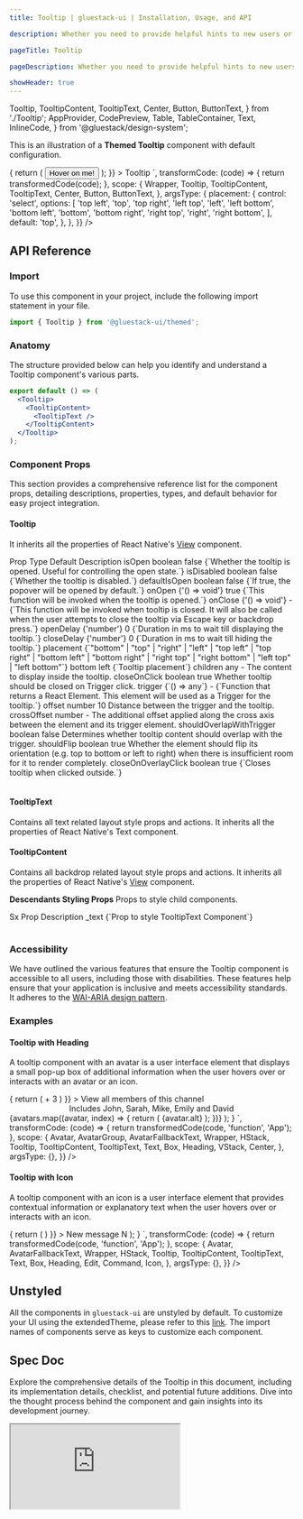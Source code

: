 ```yaml
---
title: Tooltip | gluestack-ui | Installation, Usage, and API

description: Whether you need to provide helpful hints to new users or display extra details for power users, the Tooltip component is a simple and effective way.

pageTitle: Tooltip

pageDescription: Whether you need to provide helpful hints to new users or display extra details for power users, the Tooltip component is a simple and effective way.

showHeader: true
---
```



<Meta title="ui/components/Overlay/Tooltip" />

  Tooltip,
  TooltipContent,
  TooltipText,
  Center,
  Button,
  ButtonText,
} from './Tooltip';
  AppProvider,
  CodePreview,
  Table,
  TableContainer,
  Text,
  InlineCode,
} from '@gluestack/design-system';


This is an illustration of a **Themed Tooltip** component with default configuration.

<AppProvider>
  <CodePreview
    showComponentRenderer={true}
    showArgsController={true}
    metaData={{
      code: `
        <Tooltip
          {...props}
          trigger={(triggerProps) => {
            return (
              <Button h='$24' {...triggerProps}>
                <ButtonText>Hover on me!</ButtonText>
              </Button>
            );
          }}
        >
          <TooltipContent>
           <TooltipText>Tooltip</TooltipText>
          </TooltipContent>
        </Tooltip>
      `,
      transformCode: (code) => {
        return transformedCode(code);
      },
      scope: {
        Wrapper,
        Tooltip,
        TooltipContent,
        TooltipText,
        Center,
        Button,
        ButtonText,
      },
      argsType: {
        placement: {
          control: 'select',
          options: [
            'top left',
            'top',
            'top right',
            'left top',
            'left',
            'left bottom',
            'bottom left',
            'bottom',
            'bottom right',
            'right top',
            'right',
            'right bottom',
          ],
          default: 'top',
        },
      },
    }}
  />
</AppProvider>

<br />

## API Reference

### Import

To use this component in your project, include the following import statement in your file.

```jsx
import { Tooltip } from '@gluestack-ui/themed';
```

### Anatomy

The structure provided below can help you identify and understand a Tooltip component's various parts.

```jsx
export default () => (
  <Tooltip>
    <TooltipContent>
      <TooltipText />
    </TooltipContent>
  </Tooltip>
);
```

### Component Props

This section provides a comprehensive reference list for the component props, detailing descriptions, properties, types, and default behavior for easy project integration.

#### Tooltip

It inherits all the properties of React Native's [View](https://reactnative.dev/docs/view) component.

<AppProvider>
  <TableContainer>
    <Table>
      <Table.THead>
        <Table.TR>
          <Table.TH>
            <Table.TText>Prop</Table.TText>
          </Table.TH>
          <Table.TH>
            <Table.TText>Type</Table.TText>
          </Table.TH>
          <Table.TH>
            <Table.TText>Default</Table.TText>
          </Table.TH>
          <Table.TH>
            <Table.TText>Description</Table.TText>
          </Table.TH>
        </Table.TR>
      </Table.THead>
      <Table.TBody>
        <Table.TR>
          <Table.TD>
            <Table.TText>
              <InlineCode>isOpen</InlineCode>
            </Table.TText>
          </Table.TD>
          <Table.TD>
            <Table.TText>boolean</Table.TText>
          </Table.TD>
          <Table.TD>
            <Table.TText>false</Table.TText>
          </Table.TD>
          <Table.TD>
            <Table.TText>{`Whether the tooltip is opened. Useful for controlling the open state.`}</Table.TText>
          </Table.TD>
        </Table.TR>
        <Table.TR>
          <Table.TD>
            <Table.TText>
              <InlineCode>isDisabled</InlineCode>
            </Table.TText>
          </Table.TD>
          <Table.TD>
            <Table.TText>boolean</Table.TText>
          </Table.TD>
          <Table.TD>
            <Table.TText>false</Table.TText>
          </Table.TD>
          <Table.TD>
            <Table.TText>{`Whether the tooltip is disabled.`}</Table.TText>
          </Table.TD>
        </Table.TR>
        <Table.TR>
          <Table.TD>
            <Table.TText>
              <InlineCode>defaultIsOpen</InlineCode>
            </Table.TText>
          </Table.TD>
          <Table.TD>
            <Table.TText>boolean</Table.TText>
          </Table.TD>
          <Table.TD>
            <Table.TText>false</Table.TText>
          </Table.TD>
          <Table.TD>
            <Table.TText>{`If true, the popover will be opened by default.`}</Table.TText>
          </Table.TD>
        </Table.TR>
        <Table.TR>
          <Table.TD>
            <Table.TText>
              <InlineCode>onOpen</InlineCode>
            </Table.TText>
          </Table.TD>
          <Table.TD>
            <Table.TText>{'() => void'}</Table.TText>
          </Table.TD>
          <Table.TD>
            <Table.TText>true</Table.TText>
          </Table.TD>
          <Table.TD>
            <Table.TText>{`This function will be invoked when the tooltip is opened.`}</Table.TText>
          </Table.TD>
        </Table.TR>
        <Table.TR>
          <Table.TD>
            <Table.TText>
              <InlineCode>onClose</InlineCode>
            </Table.TText>
          </Table.TD>
          <Table.TD>
            <Table.TText>{'() => void'}</Table.TText>
          </Table.TD>
          <Table.TD>
            <Table.TText>-</Table.TText>
          </Table.TD>
          <Table.TD>
            <Table.TText>{`This function will be invoked when tooltip is closed. It will also be called when the user attempts to close the tooltip via Escape key or backdrop press.`}</Table.TText>
          </Table.TD>
        </Table.TR>
        <Table.TR>
          <Table.TD>
            <Table.TText>
              <InlineCode>openDelay</InlineCode>
            </Table.TText>
          </Table.TD>
          <Table.TD>
            <Table.TText>{'number'}</Table.TText>
          </Table.TD>
          <Table.TD>
            <Table.TText>0</Table.TText>
          </Table.TD>
          <Table.TD>
            <Table.TText>{`Duration in ms to wait till displaying the tooltip.`}</Table.TText>
          </Table.TD>
        </Table.TR>
        <Table.TR>
          <Table.TD>
            <Table.TText>
              <InlineCode>closeDelay</InlineCode>
            </Table.TText>
          </Table.TD>
          <Table.TD>
            <Table.TText>{'number'}</Table.TText>
          </Table.TD>
          <Table.TD>
            <Table.TText>0</Table.TText>
          </Table.TD>
          <Table.TD>
            <Table.TText>{`Duration in ms to wait till hiding the tooltip.`}</Table.TText>
          </Table.TD>
        </Table.TR>
        <Table.TR>
          <Table.TD>
            <Table.TText>
              <InlineCode>placement</InlineCode>
            </Table.TText>
          </Table.TD>
          <Table.TD>
            <Table.TText>{`"bottom" | "top" | "right" | "left" | "top left" | "top right" | "bottom left" | "bottom right" | "right top" | "right bottom" | "left top" | "left bottom"`}</Table.TText>
          </Table.TD>
          <Table.TD>
            <Table.TText>bottom left</Table.TText>
          </Table.TD>
          <Table.TD>
            <Table.TText>{`Tooltip placement`}</Table.TText>
          </Table.TD>
        </Table.TR>
        <Table.TR>
          <Table.TD>
            <Table.TText>
              <InlineCode>children</InlineCode>
            </Table.TText>
          </Table.TD>
          <Table.TD>
            <Table.TText>any</Table.TText>
          </Table.TD>
          <Table.TD>
            <Table.TText>-</Table.TText>
          </Table.TD>
          <Table.TD>
            <Table.TText>
              The content to display inside the tooltip.
            </Table.TText>
          </Table.TD>
        </Table.TR>
        <Table.TR>
          <Table.TD>
            <Table.TText>
              <InlineCode>closeOnClick</InlineCode>
            </Table.TText>
          </Table.TD>
          <Table.TD>
            <Table.TText>boolean</Table.TText>
          </Table.TD>
          <Table.TD>
            <Table.TText>true</Table.TText>
          </Table.TD>
          <Table.TD>
            <Table.TText>
              Whether tooltip should be closed on Trigger click.
            </Table.TText>
          </Table.TD>
        </Table.TR>
        <Table.TR>
          <Table.TD>
            <Table.TText>
              <InlineCode>trigger</InlineCode>
            </Table.TText>
          </Table.TD>
          <Table.TD>
            <Table.TText>{`() => any`}</Table.TText>
          </Table.TD>
          <Table.TD>
            <Table.TText>-</Table.TText>
          </Table.TD>
          <Table.TD>
            <Table.TText>{`Function that returns a React Element. This element will be used as a Trigger for the tooltip.`}</Table.TText>
          </Table.TD>
        </Table.TR>
        <Table.TR>
          <Table.TD>
            <Table.TText>
              <InlineCode>offset</InlineCode>
            </Table.TText>
          </Table.TD>
          <Table.TD>
            <Table.TText>number</Table.TText>
          </Table.TD>
          <Table.TD>
            <Table.TText>10</Table.TText>
          </Table.TD>
          <Table.TD>
            <Table.TText>
              Distance between the trigger and the tooltip.
            </Table.TText>
          </Table.TD>
        </Table.TR>
        <Table.TR>
          <Table.TD>
            <Table.TText>
              <InlineCode>crossOffset</InlineCode>
            </Table.TText>
          </Table.TD>
          <Table.TD>
            <Table.TText>number</Table.TText>
          </Table.TD>
          <Table.TD>
            <Table.TText>-</Table.TText>
          </Table.TD>
          <Table.TD>
            <Table.TText>
              The additional offset applied along the cross axis between the
              element and its trigger element.
            </Table.TText>
          </Table.TD>
        </Table.TR>
        <Table.TR>
          <Table.TD>
            <Table.TText>
              <InlineCode>shouldOverlapWithTrigger</InlineCode>
            </Table.TText>
          </Table.TD>
          <Table.TD>
            <Table.TText>boolean</Table.TText>
          </Table.TD>
          <Table.TD>
            <Table.TText>false</Table.TText>
          </Table.TD>
          <Table.TD>
            <Table.TText>
              Determines whether tooltip content should overlap with the
              trigger.
            </Table.TText>
          </Table.TD>
        </Table.TR>
        <Table.TR>
          <Table.TD>
            <Table.TText>
              <InlineCode>shouldFlip</InlineCode>
            </Table.TText>
          </Table.TD>
          <Table.TD>
            <Table.TText>boolean</Table.TText>
          </Table.TD>
          <Table.TD>
            <Table.TText>true</Table.TText>
          </Table.TD>
          <Table.TD>
            <Table.TText>
              Whether the element should flip its orientation (e.g. top to
              bottom or left to right) when there is insufficient room for it to
              render completely.
            </Table.TText>
          </Table.TD>
        </Table.TR>
        <Table.TR>
          <Table.TD>
            <Table.TText>
              <InlineCode>closeOnOverlayClick</InlineCode>
            </Table.TText>
          </Table.TD>
          <Table.TD>
            <Table.TText>boolean</Table.TText>
          </Table.TD>
          <Table.TD>
            <Table.TText>true</Table.TText>
          </Table.TD>
          <Table.TD>
            <Table.TText>{`Closes tooltip when clicked outside.`}</Table.TText>
          </Table.TD>
        </Table.TR>
      </Table.TBody>
    </Table>
  </TableContainer>
</AppProvider>

#### TooltipText

Contains all text related layout style props and actions. It inherits all the properties of React Native's Text component.

#### TooltipContent

Contains all backdrop related layout style props and actions. It inherits all the properties of React Native's [View](https://reactnative.dev/docs/view) component.

**Descendants Styling Props**
Props to style child components.

<AppProvider>
  <TableContainer>
    <Table>
      <Table.THead>
        <Table.TR>
          <Table.TH>
            <Table.TText>Sx Prop</Table.TText>
          </Table.TH>
          <Table.TH>
            <Table.TText>Description</Table.TText>
          </Table.TH>
        </Table.TR>
      </Table.THead>
      <Table.TBody>
        <Table.TR>
          <Table.TD>
            <Table.TText>
              <InlineCode>_text</InlineCode>
            </Table.TText>
          </Table.TD>
          <Table.TD>
            <Table.TText>{`Prop to style TooltipText Component`}</Table.TText>
          </Table.TD>
        </Table.TR>
      </Table.TBody>
    </Table>

  </TableContainer>
</AppProvider>

### Accessibility

We have outlined the various features that ensure the Tooltip component is accessible to all users, including those with disabilities. These features help ensure that your application is inclusive and meets accessibility standards. It adheres to the [ WAI-ARIA design pattern](https://www.w3.org/WAI/ARIA/apg/patterns/tooltip/).

### Examples

#### Tooltip with Heading

A tooltip component with an avatar is a user interface element that displays a small pop-up box of additional information when the user hovers over or interacts with an avatar or an icon.

<AppProvider>
  <CodePreview
    showComponentRenderer={true}
    showArgsController={false}
    metaData={{
      code: `
       function App(){
        const avatars = [
          { src: 'https://example.com.jpg', alt: 'Sandeep Srivastva' , color:'$emerald600' },
          { src: 'https://example.com.jpg', alt: 'Arjun Kapoor', color:'$cyan600' },
          { src: 'https://example.com.jpg', alt: 'Ritik Sharma ', color:'$indigo600' },
        ];
          return (
            <Box h="$96" justifyContent="center">
              <AvatarGroup flexDirection='row'>
                <Tooltip
                  placement={"top"}
                  trigger={(triggerProps) => {
                    return (
                      <Avatar
                        size="lg"
                        color="$white"
                        borderColor="$white"
                        borderWidth="$2"
                        $dark-borderColor="$black"
                        {...triggerProps}
                      >
                        <AvatarFallbackText>+ 3</AvatarFallbackText>
                      </Avatar>
                    )
                  }}
                >
                  <TooltipContent
                    p="$5"
                    maxWidth='$72'
                    bg="white"
                    $dark-bg="$backgroundDark900"
                  >
                    <VStack boderRadius="$2" space='md'>
                      <Heading size="sm" lineHeight='$md'>View all members of this channel</Heading>
                      <Center>
                        <Text fontSize="$sm" lineHeight='$md'>Includes John, Sarah, Mike, Emily</Text>
                        <Text fontSize="$sm" lineHeight='$md'>and David</Text>
                      </Center>
                    </VStack>
                  </TooltipContent>
                </Tooltip>
                {avatars.map((avatar, index) => {
                  return (
                    <Avatar key={index} size="lg" borderColor="$white" borderWidth="$2" bgColor={avatar.color} $dark-bordeColor="$black">
                      <AvatarFallbackText>{avatar.alt}</AvatarFallbackText>
                    </Avatar>
                  );
                })}
              </AvatarGroup>
            </Box>
          );
        }
      `,
      transformCode: (code) => {
        return transformedCode(code, 'function', 'App');
      },
      scope: {
        Avatar,
        AvatarGroup,
        AvatarFallbackText,
        Wrapper,
        HStack,
        Tooltip,
        TooltipContent,
        TooltipText,
        Text,
        Box,
        Heading,
        VStack,
        Center,
      },
      argsType: {},
    }}
  />
</AppProvider>

#### Tooltip with Icon

A tooltip component with an icon is a user interface element that provides contextual information or explanatory text when the user hovers over or interacts with an icon.

<AppProvider>
  <CodePreview
    showComponentRenderer={true}
    showArgsController={false}
    metaData={{
      code: `
        function App(){
          return (
            <Box h="$96" justifyContent="center">
              <Tooltip
                  placement={"top"}
                  trigger={(triggerProps) => {
                    return (
                    <Avatar size="md" {...triggerProps} bg="$indigo600">
                      <Icon as={Edit} color="$white" size="sm" />
                    </Avatar>
                    )
                  }}
              >
                <TooltipContent
                bg="$white"
                $dark-bg="$backgroundDark900"
                >
                  <Box  p="$2.5" boderRadius="$2">
                    <Text size="sm">New message</Text>
                    <HStack space="xs"  p="$1" ml="$3">
                          <Avatar size="xs"  bg="$trueGray500" rounded="$sm">
                              <Icon as={Command} color="$white"/>
                          </Avatar>
                          <Avatar size="xs"  bg="$trueGray500" rounded="$sm">
                            <AvatarFallbackText>N</AvatarFallbackText>
                          </Avatar>
                    </HStack>
                  </Box>
                </TooltipContent>
              </Tooltip>
            </Box>
        );
        }
      `,
      transformCode: (code) => {
        return transformedCode(code, 'function', 'App');
      },
      scope: {
        Avatar,
        AvatarFallbackText,
        Wrapper,
        HStack,
        Tooltip,
        TooltipContent,
        TooltipText,
        Text,
        Box,
        Heading,
        Edit,
        Command,
        Icon,
      },
      argsType: {},
    }}
  />
</AppProvider>

## Unstyled

All the components in `gluestack-ui` are unstyled by default. To customize your UI using the extendedTheme, please refer to this [link](https://gluestack.io/ui/docs/theme-configuration/customizing-theme). The import names of components serve as keys to customize each component.

<!--

### Advanced

We provide in-depth information on how to customize and extend the component's functionality to meet your needs. Below, we describe how to modify the component to suit your requirements.

### Customizing the Tooltip

We have a function called `createTooltip` which can be used to create a custom tooltip component. This function takes in a configuration object which contains the styled components that you want to use for the Tooltip You can refer [gluestack.io/style](/style/docs/getting-started/styled) on how to use styled components.

You can read more on how to animate components [here](/ui/docs/advanced/animations).

#### Usage

Default styling of all these components can be found in the `components/core/tooltip` file. For reference, you can view the [source code](https://github.com/gluestack/gluestack-ui/blob/main/packages/themed/src/components/Tooltip) of the styled `Tooltip` components.

```jsx
// import the styles

import { Root, Content } from 'components/core/tooltip/styled-components';

// import the createTooltip function
import { createTooltip } from '@gluestack-ui/tooltip';

// Understanding the API
export const Tooltip = createTooltip({
  Root,
  Content,
});

// Using the tooltip component
export default () => (
  <Tooltip>
    <TooltipContent >
     <TooltipText />
     <TooltipContent />
  </Tooltip>
);
```
-->

## Spec Doc

Explore the comprehensive details of the Tooltip in this document, including its implementation details, checklist, and potential future additions. Dive into the thought process behind the component and gain insights into its development journey.

<iframe
  style={{
    borderRadius: '8px',
    border: ' 1px solid rgba(0, 0, 0, 0.1)',
    aspectRatio: 736 / 585,
  }}
  src="https://www.figma.com/embed?embed_host=share&url=https%3A%2F%2Fwww.figma.com%2Fproto%2FNcXOxqKbdnGsLQNex3H76u%2F%25C2%25A0%25F0%259F%2593%259Agluestack-UI-handbook%3Ftype%3Ddesign%26node-id%3D6003-30473%26t%3D94Rlaz8y4WQXlTT6-1%26scaling%3Dscale-down%26page-id%3D6003%253A28666%26starting-point-node-id%3D6003%253A30473%26mode%3Ddesign"
  allowFullScreen
/>
